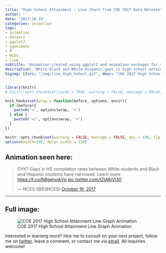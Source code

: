 ```yaml
---
title: "High School Attainment - Line Chart from COE 2017 Data Release"
author: ''
date: '2017-10-19'
categories: animation
tags:
- animation
- dataviz
- ggplot2
- gganimate
- R
- NCES
- line
subtitle: 'Animation created using ggplot2 and animation packages for social media distribution'
description: 'White-Black and White-Hispanic gaps in high school attainment rates\ arrowed between 2000 and 2016.'
bigimg: [{src: "/img/line_High_School.gif", desc: "COE 2017 High School Attainment Line Graph Animation"}]
---
```


```r
library(knitr)
# knitr::opts_chunk$set(cache = TRUE, warning = FALSE, message = FALSE, dpi = 180, out.extra='class = "img-responsive"')

```

```r
knit_hooks$set(wrap = function(before, options, envir){
  if (before){
    paste0('<', options$wrap, '>')
  } else {
    paste0('</', options$wrap, '>')
  }
})

knitr::opts_chunk$set(warning = FALSE, message = FALSE, dpi = 180, fig.height = 5, fig.width = 7, fig.align = "center")
options(width=140, dplyr.width = 150)
```

## Animation seen here:

<blockquote class="twitter-tweet" data-lang="en"><p lang="en" dir="ltr">DYK? Gaps in HS completion rates between White students and Black and Hispanic students have narrowed. Learn more: <a href="https://t.co/N6geIyokVp">https://t.co/N6geIyokVp</a> <a href="https://t.co/tZtA6jVI30">pic.twitter.com/tZtA6jVI30</a></p>&mdash; NCES (@EdNCES) <a href="https://twitter.com/EdNCES/status/921050270049718273?ref_src=twsrc%5Etfw">October 19, 2017</a></blockquote>
<script async src="https://platform.twitter.com/widgets.js" charset="utf-8"></script>


***

## Full image:

![COE 2017 High School Attainment Line Graph Animation](/img/line_High_School.gif)

Interested in learning more? Hire me to consult on your next project, follow me on [twitter](https://twitter.com/mikeleeco), leave a comment, or contact me via [email](mailto:mdlee12@gmail.com). All inquiries welcome!

